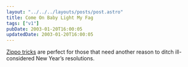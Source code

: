 ```yaml
---
layout: "../../../layouts/posts/post.astro"
title: Come On Baby Light My Fag
tags: ["v1"]
pubDate: 2003-01-20T16:00:05
updatedDate: 2003-01-20T16:00:05
---
```


[Zippo tricks][1] are perfect for those that need another reason to ditch ill-considered New Year&#8217;s resolutions.

[1]: http://zippotricks.com/ "Zippo Tricks"

